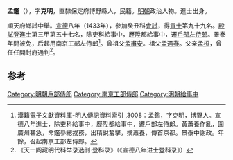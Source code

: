 '''孟鑑'''（{{bd|1408年||？}}），字'''克明'''，直隸保定府博野縣人，民籍。[[明朝|明朝]]政治人物。進士出身。

順天府鄉試中舉。[[宣德|宣德]]八年（1433年），參加癸丑科[[會試|會試]]，得[[貢士|貢士]]第九十九名。[[殿試|殿試]]登[[進士|進士]]第三甲第五十七名，除吏科給事中，歷陞都給事中，遷[[戶部左侍郎|戶部左侍郎]]。景泰年間被免，后起用南京工部左侍郎<ref>漢籍電子文獻資料庫-明人傳記資料索引 ,3008：孟鑑，字克明，博野人。宣德八年進士，除吏科給事中，歷陞都給事中，遷戶部左侍郎。黃蕭養作亂，圍廣州甚急，命鑑參總戎務，出精銳奮擊，擒蕭養，傳首京都。景泰中謝政。年餘，召起南京工部左侍郎。	</ref>。曾祖父[[孟甫安|孟甫安]]。祖父[[孟遇春|孟遇春]]。父亲[[孟桓|孟桓]]，曾任任開封府通判<ref>《天一阁藏明代科举录选刊·登科录》（《宣德八年进士登科录》）</ref>。

==参考==
{{reflist}}
{{明朝人物小作品}}
{{宣德八年癸丑科殿試金榜}}
[[Category:明朝戶部侍郎|Category:明朝戶部侍郎]]
[[Category:南京工部侍郎|Category:南京工部侍郎]]
[[Category:明朝給事中|Category:明朝給事中]]